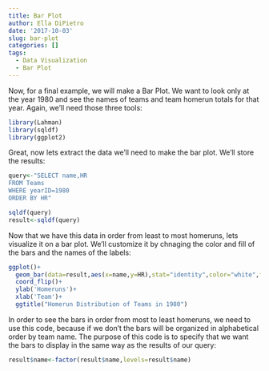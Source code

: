 ```yaml
---
title: Bar Plot
author: Ella DiPietro
date: '2017-10-03'
slug: bar-plot
categories: []
tags:
  - Data Visualization
  - Bar Plot
---
```


Now, for a final example, we will make a Bar Plot. We want to look only at the year 1980 and see the names of teams and team homerun totals for that year. Again, we'll need those three tools:

```r
library(Lahman)
library(sqldf)
library(ggplot2)
```

Great, now lets extract the data we'll need to make the bar plot. We'll store the results:



```r
query<-"SELECT name,HR 
FROM Teams
WHERE yearID=1980
ORDER BY HR"

sqldf(query)
result<-sqldf(query)

```

Now that we have this data in order from least to most homeruns, lets visualize it on a bar plot. We'll customize it by chnaging the color and fill of the bars and the names of the labels:

```r
ggplot()+
  geom_bar(data=result,aes(x=name,y=HR),stat="identity",color="white",fill="blue")+
  coord_flip()+
  ylab('Homeruns')+
  xlab('Team')+
  ggtitle("Homerun Distribution of Teams in 1980")

```

In order to see the bars in order from most to least homeruns, we need to use this code, because if we don't the bars will be organized in alphabetical order by team name. The purpose of this code is to specify that we want the bars to display in the same way as the results of our query: 

```r
result$name<-factor(result$name,levels=result$name)
```

